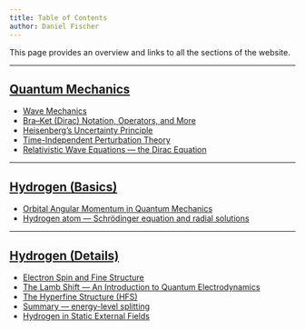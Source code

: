 ```yaml
---
title: Table of Contents
author: Daniel Fischer
---
```



This page provides an overview and links to all the sections of the website.

---

## [Quantum Mechanics](mod2/index.html)

* [Wave Mechanics](mod2/wavemechanics.qmd)
* [Bra–Ket (Dirac) Notation, Operators, and More](mod2/braket.qmd)
* [Heisenberg's Uncertainty Principle](mod2/heisenberg.qmd)
* [Time-Independent Perturbation Theory](mod2/perturb.qmd)
* [Relativistic Wave Equations — the Dirac Equation](mod4/relwaves.qmd)

---

## [Hydrogen (Basics)](mod3/index.html)

* [Orbital Angular Momentum in Quantum Mechanics](mod3/angmom.qmd)
* [Hydrogen atom — Schrödinger equation and radial solutions](mod3/hydrogen.qmd)

---

## [Hydrogen (Details)](mod4/index.html)

* [Electron Spin and Fine Structure](mod4/spin.qmd)
* [The Lamb Shift — An Introduction to Quantum Electrodynamics](mod4/lamb.qmd)
* [The Hyperfine Structure (HFS)](mod4/hfs.qmd)
* [Summary — energy-level splitting](mod4/summary.qmd)
* [Hydrogen in Static External Fields](mod4/fields.qmd)